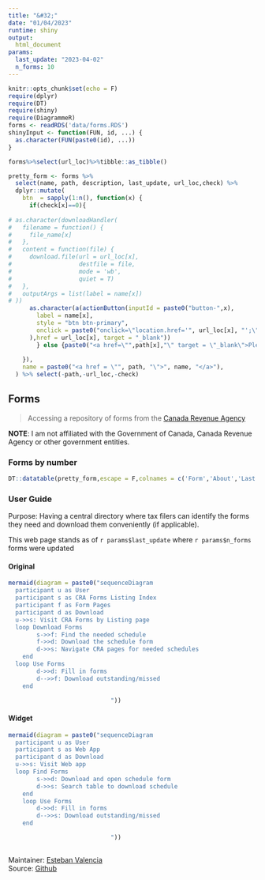 ```yaml
---
title: "&#32;"
date: "01/04/2023"
runtime: shiny
output: 
  html_document
params:
  last_update: "2023-04-02"
  n_forms: 10
---
```


```r
knitr::opts_chunk$set(echo = F)
require(dplyr)
require(DT)
require(shiny)
require(DiagrammeR)
forms <- readRDS('data/forms.RDS')
shinyInput <- function(FUN, id, ...) {
  as.character(FUN(paste0(id), ...))
}

forms%>%select(url_loc)%>%tibble::as_tibble()

pretty_form <- forms %>%
  select(name, path, description, last_update, url_loc,check) %>%
  dplyr::mutate(
    btn  = sapply(1:n(), function(x) {
      if(check[x]==0){
        
# as.character(downloadHandler(
#   filename = function() { 
#     file_name[x]
#   }, 
#   content = function(file) {
#     download.file(url = url_loc[x],
#                   destfile = file,
#                   mode = 'wb',
#                   quiet = T)
#   },
#   outputArgs = list(label = name[x])
# ))
      as.character(a(actionButton(inputId = paste0("button-",x),
        label = name[x],
        style = "btn btn-primary",
        onclick = paste0("onclick=\"location.href='", url_loc[x], "';\"")
      ),href = url_loc[x], target = "_blank"))
        } else {paste0("<a href=\"",path[x],"\" target = \"_blank\">Please see the form page for more information</a>")}
      
    }),
    name = paste0("<a href = \"", path, "\">", name, "</a>"),
  ) %>% select(-path,-url_loc,-check)

```

## Forms {.tabset}

> Accessing a repository of forms from the [Canada Revenue Agency](https://www.canada.ca/en/revenue-agency.html)  

**NOTE**: I am not affiliated with the Government of Canada, Canada Revenue Agency or other government entities.   


###  Forms by number 

```r
DT::datatable(pretty_form,escape = F,colnames = c('Form','About','Last Update','Download'))
```

### User Guide {.tabset}

Purpose: Having a central directory where tax filers can identify the forms they need and download them conveniently (if applicable).  

This web page stands as of `r params$last_update` where `r params$n_forms` forms were updated

#### Original 

```r
mermaid(diagram = paste0("sequenceDiagram
  participant u as User
  participant s as CRA Forms Listing Index
  participant f as Form Pages
  participant d as Download
  u->>s: Visit CRA Forms by Listing page
  loop Download Forms
        s->>f: Find the needed schedule
        f->>d: Download the schedule form
        d->>s: Navigate CRA pages for needed schedules
    end
  loop Use Forms
        d->>d: Fill in forms
        d-->>f: Download outstanding/missed
    end

                             "))
```

#### Widget  

```r
mermaid(diagram = paste0("sequenceDiagram
  participant u as User
  participant s as Web App
  participant d as Download
  u->>s: Visit Web app
  loop Find Forms
        s->>d: Download and open schedule form
        d->>s: Search table to download schedule
    end
    loop Use Forms
        d->>d: Fill in forms
        d-->>s: Download outstanding/missed
    end

                             "))
```


### {-}


## {-}

Maintainer: [Esteban Valencia](mailto:me@estebanvalencia.com)  
Source: [Github](https://github.com/Esturban/cra-forms)  
